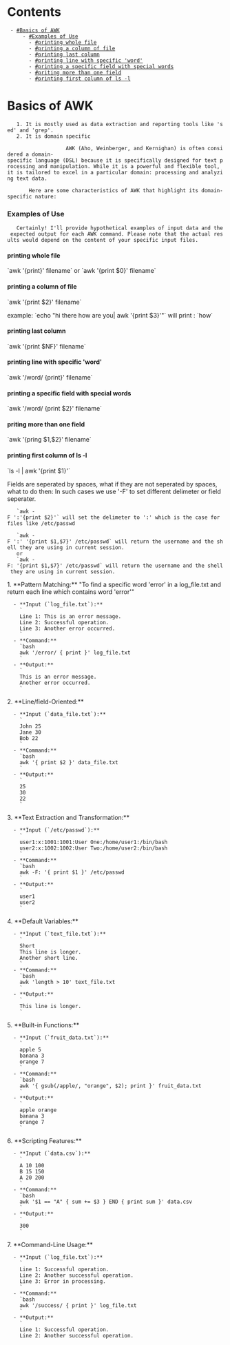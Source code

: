 = Contents =
  - [[#Basics of AWK]]
      - [[#Examples of Use]]
        - [[#printing whole file]]
        - [[#printing a column of file]]
        - [[#printing last column]]
        - [[#printing line with specific 'word']]
        - [[#printing a specific field with special words]]
        - [[#priting more than one field]]
        - [[#printing first column of ls -l]]

= Basics of AWK =

	1. It is mostly used as data extraction and reporting tools like 'sed' and 'grep'. 
	2. It is domain specific 

					AWK (Aho, Weinberger, and Kernighan) is often considered a domain-specific language (DSL) because it is specifically designed for text processing and manipulation. While it is a powerful and flexible tool, it is tailored to excel in a particular domain: processing and analyzing text data.

		Here are some characteristics of AWK that highlight its domain-specific nature:

=== Examples of Use ===	
	
	Certainly! I'll provide hypothetical examples of input data and the expected output for each AWK command. Please note that the actual results would depend on the content of your specific input files.

==== printing whole file ====
`awk '{print}' filename`
or 
`awk '{print $0}' filename`

==== printing a column of file ====
`awk '{print $2}' filename`

example: `echo "hi there how are you| awk '{print $3}'"` will print : `how`

==== printing last column ====
`awk '{print $NF}' filename`

==== printing line with specific 'word'====
`awk '/word/ {print}' filename`

==== printing a specific field with special words ====
`awk '/word/ {print $2}' filename`

==== priting more than one field ====
`awk '{pring $1,$2}' filename`

==== printing first column of ls -l ==== 
`ls -l | awk '{print $1}'`

Fields are seperated by spaces, what if they are not seperated by spaces, what to do then: 
In such cases we use '-F' to set different delimeter or field seperater. 
    `awk -F ':'{print $2}'` will set the delimeter to ':' which is the case for files like /etc/passwd

    `awk -F ':' '{print $1,$7}' /etc/passwd` will return the username and the shell they are using in current session. 
    or
    `awk -F: '{print $1,$7}' /etc/passwd` will return the username and the shell they are using in current session. 


1. **Pattern Matching:** "To find a specific word 'error' in a log_file.txt and return each line which contains word 'error'"
   - **Input (`log_file.txt`):**
     `
     Line 1: This is an error message.
     Line 2: Successful operation.
     Line 3: Another error occurred.
     `
   - **Command:**
     `bash
     awk '/error/ { print }' log_file.txt
     `
   - **Output:**
     `
     This is an error message.
     Another error occurred.
     `

2. **Line/field-Oriented:**
   - **Input (`data_file.txt`):**
     `
     John 25
     Jane 30
     Bob 22
     `
   - **Command:** 
     `bash
     awk '{ print $2 }' data_file.txt 
     `
   - **Output:**
     `
     25
     30
     22
     `

3. **Text Extraction and Transformation:**
   - **Input (`/etc/passwd`):**
     `
     user1:x:1001:1001:User One:/home/user1:/bin/bash
     user2:x:1002:1002:User Two:/home/user2:/bin/bash
     `
   - **Command:**
     `bash
     awk -F: '{ print $1 }' /etc/passwd
     `
   - **Output:**
     `
     user1
     user2
     `

4. **Default Variables:**
   - **Input (`text_file.txt`):**
     `
     Short
     This line is longer.
     Another short line.
     `
   - **Command:**
     `bash
     awk 'length > 10' text_file.txt
     `
   - **Output:**
     `
     This line is longer.
     `

5. **Built-in Functions:**
   - **Input (`fruit_data.txt`):**
     `
     apple 5
     banana 3
     orange 7
     `
   - **Command:**
     `bash
     awk '{ gsub(/apple/, "orange", $2); print }' fruit_data.txt
     `
   - **Output:**
     `
     apple orange
     banana 3
     orange 7
     `

6. **Scripting Features:**
   - **Input (`data.csv`):**
     `
     A 10 100
     B 15 150
     A 20 200
     `
   - **Command:**
     `bash
     awk '$1 == "A" { sum += $3 } END { print sum }' data.csv
     `
   - **Output:**
     `
     300
     `

7. **Command-Line Usage:**
   - **Input (`log_file.txt`):**
     `
     Line 1: Successful operation.
     Line 2: Another successful operation.
     Line 3: Error in processing.
     `
   - **Command:**
     `bash
     awk '/success/ { print }' log_file.txt
     `
   - **Output:**
     `
     Line 1: Successful operation.
     Line 2: Another successful operation.
     
